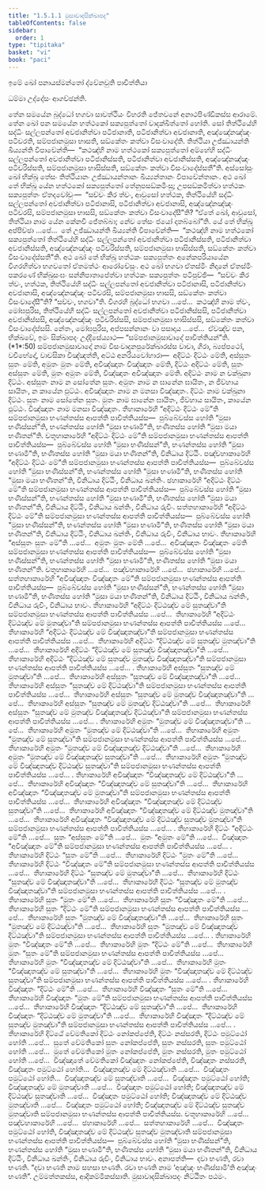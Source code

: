 ```yaml
---
title: "1.5.1.1 මුසාවාදසික්ඛාපද"
tableOfContents: false
sidebar:
  order: 1
type: "tipitaka"
basket: "vi"
book: "paci"
---
```



<DynamicBreadcrumb />


<Paragraph number="2" type="center" book="paci">
ඉමේ ඛෝ පනායස්මන්තෝ ද්වේනවුති පාචිත්තියා

  
ධම්මා උද්දේසං ආගච්ඡන්ති.


</Paragraph>

<Division number="1" book="paci">

<Paragraph number="3" book="paci">
තේන සමයේන බුද්ධෝ භගවා සාවත්ථියං විහරති ජේතවනේ අනාථපිණ්ඩිකස්ස ආරාමේ. තේන ඛෝ පන සමයේන හත්ථකෝ සක්‍යපුත්තෝ වාදක්ඛිත්තෝ හෝති. සෝ තිත්ථියේහි සද්ධිං සල්ලපන්තෝ අවජානිත්වා පටිජානාති, පටිජානිත්වා අවජානාති, අඤ්ඤේනඤ්ඤං පටිචරති, සම්පජානමුසා භාසති, සඞ්කේතං කත්වා විසංවාදේති. තිත්ථියා උජ්ඣායන්ති ඛිය්‍යන්ති විපාචේන්ති—  “කථඤ්හි නාම හත්ථකෝ සක්‍යපුත්තෝ අම්හේහි සද්ධිං සල්ලපන්තෝ අවජානිත්වා පටිජානිස්සති, පටිජානිත්වා අවජානිස්සති, අඤ්ඤේනඤ්ඤං පටිචරිස්සති, සම්පජානමුසා භාසිස්සති, සඞ්කේතං කත්වා විසංවාදේස්සතී”ති.
</Paragraph>

<Paragraph number="4" book="paci">
අස්සෝසුං ඛෝ භික්ඛූ තේසං තිත්ථියානං උජ්ඣායන්තානං ඛිය්‍යන්තානං විපාචේන්තානං. අථ ඛෝ තේ භික්ඛූ යේන හත්ථකෝ සක්‍යපුත්තෝ තේනුපසඞ්කමිංසු; උපසඞ්කමිත්වා හත්ථකං සක්‍යපුත්තං ඒතදවෝචුං—  “සච්චං කිර ත්වං, ආවුසෝ හත්ථක, තිත්ථියේහි සද්ධිං සල්ලපන්තෝ අවජානිත්වා පටිජානාසි, පටිජානිත්වා අවජානාසි, අඤ්ඤේනඤ්ඤං පටිචරසි, සම්පජානමුසා භාසසි, සඞ්කේතං කත්වා විසංවාදේසී”ති? “ඒතේ ඛෝ, ආවුසෝ, තිත්ථියා නාම යේන කේනචි ජේතබ්බා; නේව තේසං ජයෝ දාතබ්බෝ”ති. යේ තේ භික්ඛූ අප්පිච්ඡා …පේ…  තේ උජ්ඣායන්ති ඛිය්‍යන්ති විපාචේන්ති—  “කථඤ්හි නාම හත්ථකෝ සක්‍යපුත්තෝ තිත්ථියේහි සද්ධිං සල්ලපන්තෝ අවජානිත්වා පටිජානිස්සති, පටිජානිත්වා අවජානිස්සති, අඤ්ඤේනඤ්ඤං පටිචරිස්සති, සම්පජානමුසා භාසිස්සති, සඞ්කේතං කත්වා විසංවාදේස්සතී”ති.
</Paragraph>

<Paragraph number="5" book="paci">
අථ ඛෝ තේ භික්ඛූ හත්ථකං සක්‍යපුත්තං අනේකපරියායේන විගරහිත්වා භගවතෝ ඒතමත්ථං ආරෝචේසුං. අථ ඛෝ භගවා ඒතස්මිං නිදානේ ඒතස්මිං පකරණේ භික්ඛුසංඝං සන්නිපාතාපේත්වා හත්ථකං සක්‍යපුත්තං පටිපුච්ඡි—  “සච්චං කිර ත්වං, හත්ථක, තිත්ථියේහි සද්ධිං සල්ලපන්තෝ අවජානිත්වා පටිජානාසි, පටිජානිත්වා අවජානාසි, අඤ්ඤේනඤ්ඤං පටිචරසි, සම්පජානමුසා භාසසි, සඞ්කේතං කත්වා විසංවාදේසී”ති? “සච්චං, භගවා”ති. විගරහි බුද්ධෝ භගවා …පේ…  කථඤ්හි නාම ත්වං, මෝඝපුරිස, තිත්ථියේහි සද්ධිං සල්ලපන්තෝ අවජානිත්වා පටිජානිස්සසි, පටිජානිත්වා අවජානිස්සසි, අඤ්ඤේනඤ්ඤං පටිචරිස්සසි, සම්පජානමුසා භාසිස්සසි, සඞ්කේතං කත්වා විසංවාදේස්සසි. නේතං, මෝඝපුරිස, අප්පසන්නානං වා පසාදාය …පේ…  ඒවඤ්ච පන, භික්ඛවේ, ඉමං සික්ඛාපදං උද්දිසේය්‍යාථ—
</Paragraph>

</Division>
<Division number="2" book="paci">

<Paragraph number="6" book="paci">
<Emphasis>“සම්පජානමුසාවාදේ පාචිත්තියන්”</Emphasis>ති. (*1*:<Emphasis>50</Emphasis>)
</Paragraph>

</Division>
<Division number="3" book="paci">

<Paragraph number="7" book="paci">
<Emphasis>සම්පජානමුසාවාදෝ</Emphasis> නාම විසංවාදනපුරේක්ඛාරස්ස වාචා, ගිරා, බ්‍යප්පථෝ, වචීභේදෝ, වාචසිකා විඤ්ඤත්ති, අට්ඨ අනරියවෝහාරා—  අදිට්ඨං දිට්ඨං මේති, අස්සුතං සුතං මේති, අමුතං මුතං මේති, අවිඤ්ඤාතං විඤ්ඤාතං මේති, දිට්ඨං අදිට්ඨං මේති, සුතං අස්සුතං මේති, මුතං අමුතං මේති, විඤ්ඤාතං අවිඤ්ඤාතං මේති.
</Paragraph>

<Paragraph number="8" book="paci">
<Emphasis>අදිට්ඨං</Emphasis> නාම න චක්ඛුනා දිට්ඨං. <Emphasis>අස්සුතං</Emphasis> නාම න සෝතේන සුතං. <Emphasis>අමුතං</Emphasis> නාම න ඝානේන ඝායිතං, න ජිව්හාය සායිතං, න කායේන ඵුට්ඨං. <Emphasis>අවිඤ්ඤාතං</Emphasis> නාම න මනසා විඤ්ඤාතං. <Emphasis>දිට්ඨං</Emphasis> නාම චක්ඛුනා දිට්ඨං. <Emphasis>සුතං</Emphasis> නාම සෝතේන සුතං. <Emphasis>මුතං</Emphasis> නාම ඝානේන ඝායිතං, ජිව්හාය සායිතං, කායේන ඵුට්ඨං. <Emphasis>විඤ්ඤාතං</Emphasis> නාම මනසා විඤ්ඤාතං.
</Paragraph>

</Division>
<Division number="4" book="paci">

<Paragraph number="9" book="paci">
තීහාකාරේහි “අදිට්ඨං දිට්ඨං මේ”ති සම්පජානමුසා භණන්තස්ස ආපත්ති පාචිත්තියස්ස—  පුබ්බේවස්ස හෝති “මුසා භණිස්සන්”ති, භණන්තස්ස හෝති “මුසා භණාමී”ති, භණිතස්ස හෝති “මුසා මයා භණිතන්”ති.
</Paragraph>

<Paragraph number="10" book="paci">
චතූහාකාරේහි “අදිට්ඨං දිට්ඨං මේ”ති සම්පජානමුසා භණන්තස්ස ආපත්ති පාචිත්තියස්ස—  පුබ්බේවස්ස හෝති “මුසා භණිස්සන්”ති, භණන්තස්ස හෝති “මුසා භණාමී”ති, භණිතස්ස හෝති “මුසා මයා භණිතන්”ති, විනිධාය දිට්ඨිං.
</Paragraph>

<Paragraph number="11" book="paci">
පඤ්චහාකාරේහි “අදිට්ඨං දිට්ඨං මේ”ති සම්පජානමුසා භණන්තස්ස ආපත්ති පාචිත්තියස්ස—  පුබ්බේවස්ස හෝති “මුසා භණිස්සන්”ති, භණන්තස්ස හෝති “මුසා භණාමී”ති, භණිතස්ස හෝති “මුසා මයා භණිතන්”ති, විනිධාය දිට්ඨිං, විනිධාය ඛන්තිං.
</Paragraph>

<Paragraph number="12" book="paci">
ඡහාකාරේහි “අදිට්ඨං දිට්ඨං මේ”ති සම්පජානමුසා භණන්තස්ස ආපත්ති පාචිත්තියස්ස—  පුබ්බේවස්ස හෝති “මුසා භණිස්සන්”ති, භණන්තස්ස හෝති “මුසා භණාමී”ති, භණිතස්ස හෝති “මුසා මයා භණිතන්”ති, විනිධාය දිට්ඨිං, විනිධාය ඛන්තිං, විනිධාය රුචිං.
</Paragraph>

<Paragraph number="13" book="paci">
සත්තහාකාරේහි “අදිට්ඨං දිට්ඨං මේ”ති සම්පජානමුසා භණන්තස්ස ආපත්ති පාචිත්තියස්ස—  පුබ්බේවස්ස හෝති “මුසා භණිස්සන්”ති, භණන්තස්ස හෝති “මුසා භණාමී”ති, භණිතස්ස හෝති “මුසා මයා භණිතන්”ති, විනිධාය දිට්ඨිං, විනිධාය ඛන්තිං, විනිධාය රුචිං, විනිධාය භාවං.
</Paragraph>

</Division>
<Division number="5" book="paci">

<Paragraph number="14" book="paci">
තීහාකාරේහි “අස්සුතං සුතං මේ”ති …පේ…  අමුතං මුතං මේති …පේ…  අවිඤ්ඤාතං විඤ්ඤාතං මේති සම්පජානමුසා භණන්තස්ස ආපත්ති පාචිත්තියස්ස—  පුබ්බේවස්ස හෝති “මුසා භණිස්සන්”ති, භණන්තස්ස හෝති “මුසා භණාමී”ති, භණිතස්ස හෝති “මුසා මයා භණිතන්”ති.
</Paragraph>

<Paragraph number="15" book="paci">
චතූහාකාරේහි …පේ…  පඤ්චහාකාරේහි …පේ…  ඡහාකාරේහි …පේ…  සත්තහාකාරේහි “අවිඤ්ඤාතං විඤ්ඤාතං මේ”ති සම්පජානමුසා භණන්තස්ස ආපත්ති පාචිත්තියස්ස—  පුබ්බේවස්ස හෝති “මුසා භණිස්සන්”ති, භණන්තස්ස හෝති “මුසා භණාමී”ති, භණිතස්ස හෝති “මුසා මයා භණිතන්”ති, විනිධාය දිට්ඨිං, විනිධාය ඛන්තිං, විනිධාය රුචිං, විනිධාය භාවං.
</Paragraph>

</Division>
<Division number="6" book="paci">

<Paragraph number="16" book="paci">
තීහාකාරේහි “අදිට්ඨං දිට්ඨඤ්ච මේ සුතඤ්චා”ති සම්පජානමුසා භණන්තස්ස ආපත්ති පාචිත්තියස්ස …පේ…  තීහාකාරේහි “අදිට්ඨං දිට්ඨඤ්ච මේ මුතඤ්චා”ති සම්පජානමුසා භණන්තස්ස ආපත්ති පාචිත්තියස්ස …පේ…  තීහාකාරේහි “අදිට්ඨං දිට්ඨඤ්ච මේ විඤ්ඤාතඤ්චා”ති සම්පජානමුසා භණන්තස්ස ආපත්ති පාචිත්තියස්ස …පේ…  තීහාකාරේහි අදිට්ඨං “දිට්ඨඤ්ච මේ සුතඤ්ච මුතඤ්චා”ති …පේ…  තීහාකාරේහි අදිට්ඨං “දිට්ඨඤ්ච මේ සුතඤ්ච විඤ්ඤාතඤ්චා”ති …පේ…  තීහාකාරේහි අදිට්ඨං “දිට්ඨඤ්ච මේ සුතඤ්ච මුතඤ්ච විඤ්ඤාතඤ්චා”ති සම්පජානමුසා භණන්තස්ස ආපත්ති පාචිත්තියස්ස …පේ… .
</Paragraph>

<Paragraph number="17" book="paci">
තීහාකාරේහි අස්සුතං “සුතඤ්ච මේ මුතඤ්චා”ති …පේ…  තීහාකාරේහි අස්සුතං “සුතඤ්ච මේ විඤ්ඤාතඤ්චා”ති …පේ…  තීහාකාරේහි අස්සුතං “සුතඤ්ච මේ දිට්ඨඤ්චා”ති සම්පජානමුසා භණන්තස්ස ආපත්ති පාචිත්තියස්ස …පේ…  තීහාකාරේහි අස්සුතං “සුතඤ්ච මේ මුතඤ්ච විඤ්ඤාතඤ්චා”ති …පේ…  තීහාකාරේහි අස්සුතං “සුතඤ්ච මේ මුතඤ්ච දිට්ඨඤ්චා”ති …පේ…  තීහාකාරේහි අස්සුතං “සුතඤ්ච මේ මුතඤ්ච විඤ්ඤාතඤ්ච දිට්ඨඤ්චා”ති සම්පජානමුසා භණන්තස්ස ආපත්ති පාචිත්තියස්ස …පේ… .
</Paragraph>

<Paragraph number="18" book="paci">
තීහාකාරේහි අමුතං “මුතඤ්ච මේ විඤ්ඤාතඤ්චා”ති …පේ…  තීහාකාරේහි අමුතං “මුතඤ්ච මේ දිට්ඨඤ්චා”ති …පේ…  තීහාකාරේහි අමුතං “මුතඤ්ච මේ සුතඤ්චා”ති සම්පජානමුසා භණන්තස්ස ආපත්ති පාචිත්තියස්ස …පේ…  තීහාකාරේහි අමුතං “මුතඤ්ච මේ විඤ්ඤාතඤ්ච දිට්ඨඤ්චා”ති …පේ…  තීහාකාරේහි අමුතං “මුතඤ්ච මේ විඤ්ඤාතඤ්ච සුතඤ්චා”ති …පේ…  තීහාකාරේහි අමුතං “මුතඤ්ච මේ විඤ්ඤාතඤ්ච දිට්ඨඤ්ච සුතඤ්චා”ති සම්පජානමුසා භණන්තස්ස ආපත්ති පාචිත්තියස්ස …පේ… .
</Paragraph>

<Paragraph number="19" book="paci">
තීහාකාරේහි අවිඤ්ඤාතං “විඤ්ඤාතඤ්ච මේ දිට්ඨඤ්චා”ති …පේ…  තීහාකාරේහි අවිඤ්ඤාතං “විඤ්ඤාතඤ්ච මේ සුතඤ්චා”ති …පේ…  තීහාකාරේහි අවිඤ්ඤාතං “විඤ්ඤාතඤ්ච මේ මුතඤ්චා”ති සම්පජානමුසා භණන්තස්ස ආපත්ති පාචිත්තියස්ස …පේ…  තීහාකාරේහි අවිඤ්ඤාතං “විඤ්ඤාතඤ්ච මේ දිට්ඨඤ්ච සුතඤ්චා”ති …පේ…  තීහාකාරේහි අවිඤ්ඤාතං “විඤ්ඤාතඤ්ච මේ දිට්ඨඤ්ච මුතඤ්චා”ති …පේ…  තීහාකාරේහි අවිඤ්ඤාතං “විඤ්ඤාතඤ්ච මේ දිට්ඨඤ්ච සුතඤ්ච මුතඤ්චා”ති සම්පජානමුසා භණන්තස්ස ආපත්ති පාචිත්තියස්ස …පේ… .
</Paragraph>

</Division>
<Division number="7" book="paci">

<Paragraph number="20" book="paci">
තීහාකාරේහි දිට්ඨං “අදිට්ඨං මේ”ති …පේ…  සුතං “අස්සුතං මේ”ති …පේ…  මුතං “අමුතං මේ”ති …පේ…  විඤ්ඤාතං “අවිඤ්ඤාතං මේ”ති සම්පජානමුසා භණන්තස්ස ආපත්ති පාචිත්තියස්ස …පේ… .
</Paragraph>

</Division>
<Division number="8" book="paci">

<Paragraph number="21" book="paci">
තීහාකාරේහි දිට්ඨං “සුතං මේ”ති …පේ…  තීහාකාරේහි දිට්ඨං “මුතං මේ”ති …පේ…  තීහාකාරේහි දිට්ඨං “විඤ්ඤාතං මේ”ති සම්පජානමුසා භණන්තස්ස ආපත්ති පාචිත්තියස්ස …පේ…  තීහාකාරේහි දිට්ඨං “සුතඤ්ච මේ මුතඤ්චා”ති …පේ…  තීහාකාරේහි දිට්ඨං “සුතඤ්ච මේ විඤ්ඤාතඤ්චා”ති …පේ…  තීහාකාරේහි දිට්ඨං “සුතඤ්ච මේ මුතඤ්ච විඤ්ඤාතඤ්චා”ති සම්පජානමුසා භණන්තස්ස ආපත්ති පාචිත්තියස්ස …පේ… .
</Paragraph>

<Paragraph number="22" book="paci">
තීහාකාරේහි සුතං “මුතං මේ”ති …පේ…  තීහාකාරේහි සුතං “විඤ්ඤාතං මේ”ති …පේ…  තීහාකාරේහි සුතං “දිට්ඨං මේ”ති සම්පජානමුසා භණන්තස්ස ආපත්ති පාචිත්තියස්ස …පේ…  තීහාකාරේහි සුතං “මුතඤ්ච මේ විඤ්ඤාතඤ්චා”ති …පේ…  තීහාකාරේහි සුතං “මුතඤ්ච මේ දිට්ඨඤ්චා”ති …පේ…  තීහාකාරේහි සුතං “මුතඤ්ච මේ විඤ්ඤාතඤ්ච දිට්ඨඤ්චා”ති සම්පජානමුසා භණන්තස්ස ආපත්ති පාචිත්තියස්ස …පේ… .
</Paragraph>

<Paragraph number="23" book="paci">
තීහාකාරේහි මුතං “විඤ්ඤාතං මේ”ති …පේ…  තීහාකාරේහි මුතං “දිට්ඨං මේ”ති …පේ…  තීහාකාරේහි මුතං “සුතං මේ”ති සම්පජානමුසා භණන්තස්ස ආපත්ති පාචිත්තියස්ස …පේ…  තීහාකාරේහි මුතං “විඤ්ඤාතඤ්ච මේ දිට්ඨඤ්චා”ති …පේ…  තීහාකාරේහි මුතං “විඤ්ඤාතඤ්ච මේ සුතඤ්චා”ති …පේ…  තීහාකාරේහි මුතං “විඤ්ඤාතඤ්ච මේ දිට්ඨඤ්ච සුතඤ්චා”ති සම්පජානමුසා භණන්තස්ස ආපත්ති පාචිත්තියස්ස …පේ… .
</Paragraph>

<Paragraph number="24" book="paci">
තීහාකාරේහි විඤ්ඤාතං “දිට්ඨං මේ”ති …පේ…  තීහාකාරේහි විඤ්ඤාතං “සුතං මේ”ති …පේ…  තීහාකාරේහි විඤ්ඤාතං “මුතං මේ”ති සම්පජානමුසා භණන්තස්ස ආපත්ති පාචිත්තියස්ස …පේ…  තීහාකාරේහි විඤ්ඤාතං “දිට්ඨඤ්ච මේ සුතඤ්චා”ති …පේ…  තීහාකාරේහි විඤ්ඤාතං “දිට්ඨඤ්ච මේ මුතඤ්චා”ති …පේ…  තීහාකාරේහි විඤ්ඤාතං “දිට්ඨඤ්ච මේ සුතඤ්ච මුතඤ්චා”ති සම්පජානමුසා භණන්තස්ස ආපත්ති පාචිත්තියස්ස …පේ… .
</Paragraph>

</Division>
<Division number="9" book="paci">

<Paragraph number="25" book="paci">
තීහාකාරේහි දිට්ඨේ වේමතිකෝ දිට්ඨං නෝකප්පේති, දිට්ඨං නස්සරති, දිට්ඨං පමුට්ඨෝ හෝති …පේ…  සුතේ වේමතිකෝ සුතං නෝකප්පේති, සුතං නස්සරති, සුතං පමුට්ඨෝ හෝති …පේ…  මුතේ වේමතිකෝ මුතං නෝකප්පේති, මුතං නස්සරති, මුතං පමුට්ඨෝ හෝති …පේ…  විඤ්ඤාතේ වේමතිකෝ විඤ්ඤාතං නෝකප්පේති, විඤ්ඤාතං නස්සරති, විඤ්ඤාතං පමුට්ඨෝ හෝති…  විඤ්ඤාතඤ්ච මේ දිට්ඨඤ්චාති …පේ…  විඤ්ඤාතං පමුට්ඨෝ හෝති…  විඤ්ඤාතඤ්ච මේ සුතඤ්චාති …පේ…  විඤ්ඤාතං පමුට්ඨෝ හෝති; විඤ්ඤාතඤ්ච මේ මුතඤ්චාති …පේ…  විඤ්ඤාතං පමුට්ඨෝ හෝති; විඤ්ඤාතඤ්ච මේ දිට්ඨඤ්ච සුතඤ්චාති …පේ…  විඤ්ඤාතං පමුට්ඨෝ හෝති; විඤ්ඤාතඤ්ච මේ දිට්ඨඤ්ච මුතඤ්චාති …පේ…  විඤ්ඤාතං පමුට්ඨෝ හෝති; විඤ්ඤාතඤ්ච මේ දිට්ඨඤ්ච සුතඤ්ච මුතඤ්චාති සම්පජානමුසා භණන්තස්ස ආපත්ති පාචිත්තියස්ස.
</Paragraph>

</Division>
<Division number="10" book="paci">

<Paragraph number="26" book="paci">
චතූහාකාරේහි …පේ…  පඤ්චහාකාරේහි …පේ…  ඡහාකාරේහි …පේ…  සත්තහාකාරේහි …පේ…  විඤ්ඤාතං පමුට්ඨෝ හෝති, විඤ්ඤාතඤ්ච මේ දිට්ඨඤ්ච සුතඤ්ච මුතඤ්චාති සම්පජානමුසා භණන්තස්ස ආපත්ති පාචිත්තියස්ස—  පුබ්බේවස්ස හෝති “මුසා භණිස්සන්”ති, භණන්තස්ස හෝති “මුසා භණාමී”ති, භණිතස්ස හෝති “මුසා මයා භණිතන්”ති, විනිධාය දිට්ඨිං, විනිධාය ඛන්තිං, විනිධාය රුචිං, විනිධාය භාවං.
</Paragraph>

</Division>
<Division number="11" book="paci">

<Paragraph number="27" book="paci">
අනාපත්ති—  දවා භණති, රවා භණති. “<Emphasis>දවා භණති</Emphasis> නාම සහසා භණති. <Emphasis>රවා භණති</Emphasis> නාම ‘අඤ්ඤං භණිස්සාමී’ති අඤ්ඤං භණති”. උම්මත්තකස්ස, ආදිකම්මිකස්සාති.

</Paragraph>
</Division>

<Paragraph number="28" type="center" book="paci">
මුසාවාදසික්ඛාපදං නිට්ඨිතං පඨමං.
</Paragraph>